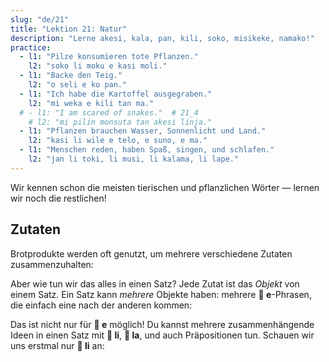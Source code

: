 ```yaml
---
slug: "de/21"
title: "Lektion 21: Natur"
description: "Lerne akesi, kala, pan, kili, soko, misikeke, namako!"
practice:
  - l1: "Pilze konsumieren tote Pflanzen."
    l2: "soko li moku e kasi moli."
  - l1: "Backe den Teig."
    l2: "o seli e ko pan."
  - l1: "Ich habe die Kartoffel ausgegraben."
    l2: "mi weka e kili tan ma."
  # - l1: "I am scared of snakes."  # 21_4
    # l2: "mi pilin monsuta tan akesi linja."
  - l1: "Pflanzen brauchen Wasser, Sonnenlicht und Land."
    l2: "kasi li wile e telo, e suno, e ma."
  - l1: "Menschen reden, haben Spaß, singen, und schlafen."
    l2: "jan li toki, li musi, li kalama, li lape."
---
```



Wir kennen schon die meisten tierischen und pflanzlichen Wörter — lernen wir noch die restlichen!

<List>
  <Word sl="akesi" m="Reptil oder Amphibie, wie ein Frosch, eine Eidechse, eine Schlange" />
  <Word
    sl="kala"
    m="Fisch oder Seekreatur, wie ein Lachs, ein Wal, ein Hai, ein Oktopus"
  />
  <Word sl="pan" m="stärkehaltiges Essen, wie Weizen, Reis, Brot, Pasta" />
  <Word sl="kili" m="Obst, Gemüse" />
  <Word sl="soko" m="Pilz" />
  <Word sl="misikeke" m="Medizin" />
  <Word sl="namako" m="Gewürz, Verzierung" />
  <Sentence sl="soko li kili nasa." m="Pilze sind seltsame Früchte." />
  <Sentence
    sl="kala suli li alasa e kala lili."
    m="Ein großer Fisch jagt kleinere Fische."
  />
  <Sentence
    sl="mi o moku e misikeke lon tenpo mute."
    m="Ich muss oft Medizin nehmen."
  />
</List>

## Zutaten

Brotprodukte werden oft genutzt, um mehrere verschiedene Zutaten zusammenzuhalten:

<List>
  <Sentence sp="󱥋󱤧󱤓󱤉󱥢" sl="pan li jo <u>e soweli</u>." m="Die Pizza enthält Fleisch." />
  <Sentence sp="󱥋󱤧󱤓󱤉󱤚" sl="pan li jo <u>e kili</u>." m="Die Pizza enthält Gemüse." />
  <Sentence sp="󱥋󱤧󱤓󱤉󱥸" sl="pan li jo <u>e namako</u>." m="Die Pizza enthält Gewürze." />
</List>

Aber wie tun wir das alles in einen Satz? Jede Zutat ist das *Objekt* von einem Satz. Ein Satz kann *mehrere* Objekte haben: mehrere **󱤉 e**-Phrasen, die einfach eine nach der anderen kommen:

<List>
  <Sentence
    sl="pan li jo e soweli e kili e namako."
    m="Die Pizza enthält Fleisch, Gemüse, (und) Gewürze."
  />
</List>

Das ist nicht nur für **󱤉 e** möglich! Du kannst mehrere zusammenhängende Ideen in einen Satz mit **󱤧 li**, **󱤡 la**, und auch Präpositionen tun. Schauen wir uns erstmal nur **󱤧 li** an:

<List>
  <Sentence sl="jan li alasa e kala." m="Die Person jagt Fische. (=Die Person angelt.)" />
  <Sentence sl="jan li seli e ona." m="Die Person kocht sie." />
  <Sentence sl="jan li moku e ona." m="Die Person isst sie." />
  <Sentence sl="jan li alasa e kala, li seli e ona, li moku e ona." m="Die Person jagt Fische, kocht sie und isst sie." />
</List>

<Practice exercises={frontmatter.practice} client:load />
